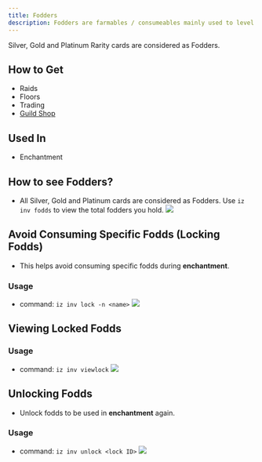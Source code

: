 ```yaml
---
title: Fodders
description: Fodders are farmables / consumeables mainly used to level up cards.
---
```

<Note>Silver, Gold and Platinum Rarity cards are considered as Fodders.</Note>
## How to Get
- Raids
- Floors
- Trading
- [Guild Shop](/guilds/shop)

## Used In
- Enchantment

## How to see Fodders?
- All Silver, Gold and Platinum cards are considered as Fodders. Use `iz inv fodds` to view the total fodders you hold. <img class="rounded-md" src="../images/fodds.jpg" />

## Avoid Consuming Specific Fodds (Locking Fodds)
- This helps avoid consuming specific fodds during **enchantment**.
### Usage
- command: `iz inv lock -n <name>` <img class="rounded-md" src="../images/fodds-lock.jpg" />

## Viewing Locked Fodds
### Usage
- command: `iz inv viewlock` <img class="rounded-md" src="../images/viewlock.jpg" />

## Unlocking Fodds
- Unlock fodds to be used in **enchantment** again.

### Usage
- command: `iz inv unlock <lock ID>` <img class="rounded-md" src="../images/unlock.jpg" />

<CardGroup cols="3">
<Card title="Enchantment" href="/advanced/enchantment" horizontal icon="thumbtack" />
<Card title="Battle" href="/general/battle" horizontal icon="thumbtack" />
<Card title="Floors" href="/general/floors-and-zones" horizontal icon="thumbtack" />
</CardGroup>
